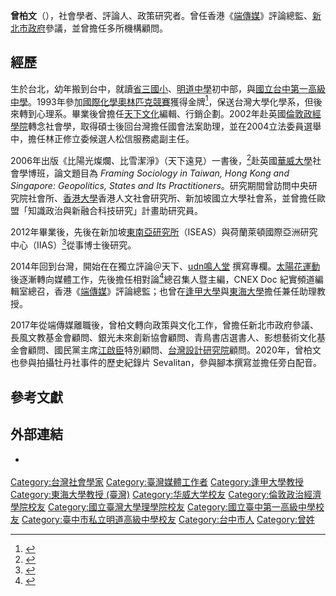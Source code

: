 {{citation style|time=2016-09-09T00:44:32+00:00}}
{{Infobox person
| name = 曾柏文
| gender = 男
| birth_date = {{birth date and age|1975|7|1}}
| birth_place = {{TWN}}台北市
| education = 博士
| alma_mater = [[華威大學|華威大學]]社會學研究所<br>[[倫敦政經學院|倫敦政經學院]]社會學研究所<br>[[國立台灣大學|國立台灣大學]]心理系<br>[[臺中市立臺中第一高級中等學校|臺中市立臺中第一高級中等學校]]<br>[[臺中市私立明道高級中學|臺中市私立明道高級中學]]初中部
}}
'''曾柏文'''（{{bd|1975年|7月1日|}}），社會學者、評論人、政策研究者。曾任香港《[[端傳媒|端傳媒]]》評論總監、[[新北市政府|新北市政府]]參議，並曾擔任多所機構顧問。


== 經歷 ==

生於台北，幼年搬到台中，就讀[[省三國小|省三國小]]、[[明道中學|明道中學]]初中部，與[[國立台中第一高級中學|國立台中第一高級中學]]。1993年參加[[國際化學奧林匹克競賽|國際化學奧林匹克競賽]]獲得金牌<ref>{{cite web|url=http://www.cw.com.tw/article/article.action?id=5035055#|title=天才大競賽｜天下雜誌|publisher=|access-date=2016-09-08|archive-date=2019-05-21|archive-url=https://web.archive.org/web/20190521180114/https://www.cw.com.tw/article/article.action?id=5035055|dead-url=no}}</ref>，保送台灣大學化學系，但後來轉到心理系。畢業後曾擔任[[天下文化|天下文化]]編輯、行銷企劃。2002年赴英國[[倫敦政經學院|倫敦政經學院]]轉念社會學，取得碩士後回台灣擔任國會法案助理，並在2004立法委員選舉中，擔任林正修立委候選人松信服務處副主任。

2006年出版《比陽光燦爛、比雪潔淨》（天下遠見）一書後，<ref>{{cite web|url=http://www.books.com.tw/products/0010337655|title=比陽光燦爛，比雪潔淨：深入雲南、絲路、西藏|website=博客來|access-date=2016-09-08|archive-date=2019-05-30|archive-url=https://web.archive.org/web/20190530143914/https://www.books.com.tw/products/0010337655|dead-url=no}}</ref>赴英國[[華威大學|華威大學]]社會學博班，論文題目為 ''Framing Sociology in Taiwan, Hong Kong and Singapore: Geopolitics, States and Its Practitioners''。研究期間曾訪問中央研究院社會所、[[香港大學|香港大學]]香港人文社會研究所、新加坡國立大學社會系，並曾擔任歐盟「知識政治與新融合科技研究」計畫助研究員。

2012年畢業後，先後在新加坡[[東南亞研究所|東南亞研究所]]（ISEAS）與荷蘭萊頓國際亞洲研究中心（IIAS）<ref>{{cite web|url=http://www.iias.asia/profile/albert-tzeng|title=Albert Tzeng|first=Albert|last=Tzeng|date=2013-04-15|publisher=|access-date=2016-09-08|archive-date=2020-08-05|archive-url=https://web.archive.org/web/20200805035704/https://www.iias.asia/profile/albert-tzeng|dead-url=no}}</ref>從事博士後研究。

2014年回到台灣，開始在在獨立評論＠天下、[http://opinion.udn.com/author/articles/217 udn鳴人堂] {{Wayback|url=http://opinion.udn.com/author/articles/217 |date=20160924063112 }}撰寫專欄。[[太陽花運動|太陽花運動]]後逐漸轉向媒體工作，先後擔任相對論<ref>{{cite web|url=http://debate.udn.com/|title=辯論平台 相對論 udn Debate-辯論大廳|first=|last=相對論udn.debate.com|website=辯論平台 相對論|access-date=2016-09-08|archive-date=2020-11-25|archive-url=https://web.archive.org/web/20201125043627/http://debate.udn.com/|dead-url=no}}</ref>總召集人暨主編，CNEX Doc 紀實頻道編輯室總召，香港《[[端傳媒|端傳媒]]》評論總監；也曾在[[逢甲大學|逢甲大學]]與[[東海大學_(台灣)|東海大學]]擔任兼任助理教授。

2017年從端傳媒離職後，曾柏文轉向政策與文化工作，曾擔任新北市政府參議、長風文教基金會顧問、銀光未來創新協會顧問、青鳥書店選書人、影想藝術文化基金會顧問、國民黨主席[[江啟臣|江啟臣]]特別顧問、[[台灣設計研究院|台灣設計研究院]]顧問。2020年，曾柏文也參與拍攝牡丹社事件的歷史紀錄片 Sevalitan，參與腳本撰寫並擔任旁白配音。

== 參考文獻 ==
{{reflist}}

== 外部連結 ==
* {{Facebook page|albert.tzeng}} {{zh-tw}}

{{DEFAULTSORT:Tzeng}}
[[Category:台灣社會學家|Category:台灣社會學家]]
[[Category:臺灣媒體工作者|Category:臺灣媒體工作者]]
[[Category:逢甲大學教授|Category:逢甲大學教授]]
[[Category:東海大學教授_(臺灣)|Category:東海大學教授 (臺灣)]]
[[Category:华威大学校友|Category:华威大学校友]]
[[Category:倫敦政治經濟學院校友|Category:倫敦政治經濟學院校友]]
[[Category:國立臺灣大學理學院校友|Category:國立臺灣大學理學院校友]]
[[Category:國立臺中第一高級中學校友|Category:國立臺中第一高級中學校友]]
[[Category:臺中市私立明道高級中學校友|Category:臺中市私立明道高級中學校友]]
[[Category:台中市人|Category:台中市人]]
[[Category:曾姓|Category:曾姓]]